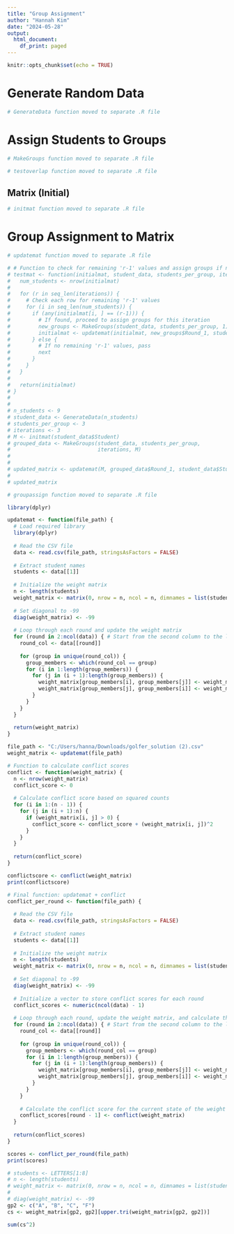 ```yaml
---
title: "Group Assignment"
author: "Hannah Kim"
date: "2024-05-28"
output:
  html_document:
    df_print: paged
---
```


```r
knitr::opts_chunk$set(echo = TRUE)
```

# Generate Random Data
```r
# GenerateData function moved to separate .R file
```


# Assign Students to Groups

```r
# MakeGroups function moved to separate .R file
```

```r
# testoverlap function moved to separate .R file
```

## Matrix (Initial)
```r
# initmat function moved to separate .R file
```

# Group Assignment to Matrix

```r
# updatemat function moved to separate .R file
```

```r
# # Function to check for remaining 'r-1' values and assign groups if necessary
# testmat <- function(initialmat, student_data, students_per_group, iterations) {
#   num_students <- nrow(initialmat)
#   
#   for (r in seq_len(iterations)) {
#     # Check each row for remaining 'r-1' values
#     for (i in seq_len(num_students)) {
#       if (any(initialmat[i, ] == (r-1))) {
#         # If found, proceed to assign groups for this iteration
#         new_groups <- MakeGroups(student_data, students_per_group, 1)
#         initialmat <- updatemat(initialmat, new_groups$Round_1, student_data$Student)
#       } else {
#         # If no remaining 'r-1' values, pass
#         next
#       }
#     }
#   }
#   
#   return(initialmat)
# }
# 
# 
# n_students <- 9
# student_data <- GenerateData(n_students)
# students_per_group <- 3
# iterations <- 3
# M <- initmat(student_data$Student)
# grouped_data <- MakeGroups(student_data, students_per_group, 
#                            iterations, M)
# 
# 
# updated_matrix <- updatemat(M, grouped_data$Round_1, student_data$Student)
# 
# updated_matrix
```

```r
# groupassign function moved to separate .R file
```

```r
library(dplyr)

updatemat <- function(file_path) {
  # Load required library
  library(dplyr)
  
  # Read the CSV file
  data <- read.csv(file_path, stringsAsFactors = FALSE)
  
  # Extract student names
  students <- data[[1]]
  
  # Initialize the weight matrix
  n <- length(students)
  weight_matrix <- matrix(0, nrow = n, ncol = n, dimnames = list(students, students))
  
  # Set diagonal to -99
  diag(weight_matrix) <- -99
  
  # Loop through each round and update the weight matrix
  for (round in 2:ncol(data)) { # Start from the second column to the last column
    round_col <- data[[round]]
    
    for (group in unique(round_col)) {
      group_members <- which(round_col == group)
      for (i in 1:length(group_members)) {
        for (j in (i + 1):length(group_members)) {
          weight_matrix[group_members[i], group_members[j]] <- weight_matrix[group_members[i], group_members[j]] + 1
          weight_matrix[group_members[j], group_members[i]] <- weight_matrix[group_members[j], group_members[i]] + 1
        }
      }
    }
  }
  
  return(weight_matrix)
}

file_path <- "C:/Users/hanna/Downloads/golfer_solution (2).csv"
weight_matrix <- updatemat(file_path)

```

```r
# Function to calculate conflict scores
conflict <- function(weight_matrix) {
  n <- nrow(weight_matrix)
  conflict_score <- 0
  
  # Calculate conflict score based on squared counts
  for (i in 1:(n - 1)) {
    for (j in (i + 1):n) {
      if (weight_matrix[i, j] > 0) {
        conflict_score <- conflict_score + (weight_matrix[i, j])^2
      }
    }
  }
  
  return(conflict_score)
}

conflictscore <- conflict(weight_matrix)
print(conflictscore)

```

```r
# Final function: updatemat + conflict
conflict_per_round <- function(file_path) {
  
  # Read the CSV file
  data <- read.csv(file_path, stringsAsFactors = FALSE)
  
  # Extract student names
  students <- data[[1]]
  
  # Initialize the weight matrix
  n <- length(students)
  weight_matrix <- matrix(0, nrow = n, ncol = n, dimnames = list(students, students))
  
  # Set diagonal to -99
  diag(weight_matrix) <- -99
  
  # Initialize a vector to store conflict scores for each round
  conflict_scores <- numeric(ncol(data) - 1)
  
  # Loop through each round, update the weight matrix, and calculate the conflict score
  for (round in 2:ncol(data)) { # Start from the second column to the last column
    round_col <- data[[round]]
    
    for (group in unique(round_col)) {
      group_members <- which(round_col == group)
      for (i in 1:length(group_members)) {
        for (j in (i + 1):length(group_members)) {
          weight_matrix[group_members[i], group_members[j]] <- weight_matrix[group_members[i], group_members[j]] + 1
          weight_matrix[group_members[j], group_members[i]] <- weight_matrix[group_members[j], group_members[i]] + 1
        }
      }
    }
    
    # Calculate the conflict score for the current state of the weight matrix
    conflict_scores[round - 1] <- conflict(weight_matrix)
  }
  
  return(conflict_scores)
}

scores <- conflict_per_round(file_path)
print(scores)

```

```r
# students <- LETTERS[1:8]
# n <- length(students)
# weight_matrix <- matrix(0, nrow = n, ncol = n, dimnames = list(students, students))
# 
# diag(weight_matrix) <- -99
gp2 <- c("A", "B", "C", "F")
cs <- weight_matrix[gp2, gp2][upper.tri(weight_matrix[gp2, gp2])]

sum(cs^2)
```
